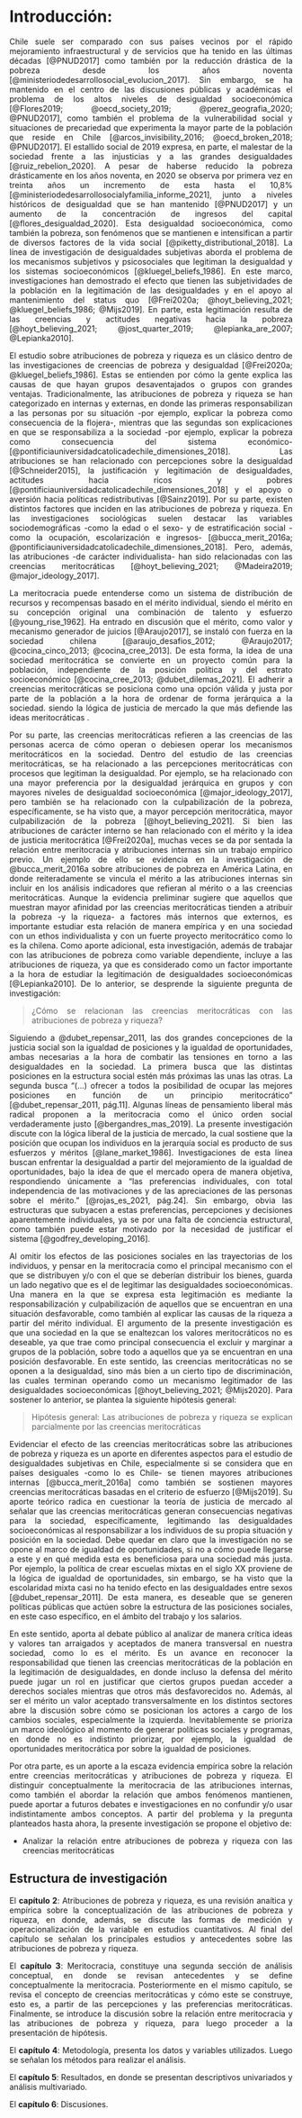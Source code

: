 # Introducción: 

<div style="text-align: justify">

Chile suele ser comparado con sus países vecinos por el rápido mejoramiento infraestructural y de servicios que ha tenido en las últimas décadas [@PNUD2017] como también por la reducción drástica de la pobreza desde los años noventa [@ministeriodedesarrollosocial_evolucion_2017]. Sin embargo, se ha mantenido en el centro de las discusiones públicas y académicas el problema de los altos niveles de desigualdad socioeconómica [@Flores2019; @oecd_society_2019; @perez_geografia_2020; @PNUD2017], como también el problema de la vulnerabilidad social y situaciones de precariedad que experimenta la mayor parte de la población que reside en Chile [@arcos_invisibility_2016; @oecd_broken_2018; @PNUD2017]. El estallido social de 2019 expresa, en parte, el malestar de la sociedad frente a las injusticias y a las grandes desigualdades [@ruiz_rebelion_2020]. A pesar de haberse reducido la pobreza drásticamente en los años noventa, en 2020 se observa por primera vez en treinta años un incremento de esta hasta el 10,8% [@ministeriodedesarrollosocialyfamilia_informe_2021], junto a niveles históricos de desigualdad que se han mantenido [@PNUD2017] y un aumento de la concentración de ingresos del capital [@flores_desigualdad_2020]. Esta desigualdad socioeconómica, como también la pobreza, son fenómenos que se mantienen e intensifican a partir de diversos factores de la vida social [@piketty_distributional_2018]. La línea de investigación de desigualdades subjetivas aborda el problema de los mecanismos subjetivos y psicosociales que legitiman la desigualdad y los sistemas socioeconómicos [@kluegel_beliefs_1986]. En este marco, investigaciones han demostrado el efecto que tienen las subjetividades de la población en la legitimación de las desigualdades y en el apoyo al mantenimiento del status quo [@Frei2020a; @hoyt_believing_2021; @kluegel_beliefs_1986; @Mijs2019]. En parte, esta legitimación resulta de las creencias y actitudes negativas hacia la pobreza [@hoyt_believing_2021; @jost_quarter_2019; @lepianka_are_2007; @Lepianka2010]. 

El estudio sobre atribuciones de pobreza y riqueza es un clásico dentro de las investigaciones de creencias de pobreza y desigualdad [@Frei2020a; @kluegel_beliefs_1986]. Estas se entienden por cómo la gente explica las causas de que hayan grupos desaventajados o grupos con grandes ventajas. Tradicionalmente, las atribuciones de pobreza y riqueza se han categorizado en internas y externas, en donde las primeras responsabilizan a las personas por su situación -por ejemplo, explicar la pobreza como consecuencia de la flojera-, mientras que las segundas son explicaciones en que se responsabiliza a la sociedad -por ejemplo, explicar la pobreza como consecuencia del sistema económico- [@pontificiauniversidadcatolicadechile_dimensiones_2018]. Las atribuciones se han relacionado con percepciones sobre la desigualdad [@Schneider2015], la justificación y legitimación de desigualdades, actitudes hacia ricos y pobres [@pontificiauniversidadcatolicadechile_dimensiones_2018] y el apoyo o aversión hacia políticas redistributivas [@Sainz2019]. Por su parte, existen distintos factores que inciden en las atribuciones de pobreza y riqueza. En las investigaciones sociológicas suelen destacar las variables sociodemográficas -como la edad o el sexo- y de estratificación social -como la ocupación, escolarización e ingresos- [@bucca_merit_2016a; @pontificiauniversidadcatolicadechile_dimensiones_2018]. Pero, además, las atribuciones -de carácter individualista- han sido relacionadas con las creencias meritocráticas [@hoyt_believing_2021; @Madeira2019; @major_ideology_2017].

La meritocracia puede entenderse como un sistema de distribución de recursos y recompensas basado en el mérito individual, siendo el mérito en su concepción original una combinación de talento y esfuerzo [@young_rise_1962]. Ha entrado en discusión que el mérito, como valor y mecanismo generador de juicios [@Araujo2017], se instaló con fuerza en la sociedad chilena [@araujo_desafios_2012; @Araujo2017; @cocina_cinco_2013; @cocina_cree_2013]. De esta forma, la idea de una sociedad meritocrática se convierte en un proyecto común para la población, independiente de la posición política y del estrato socioeconómico [@cocina_cree_2013; @dubet_dilemas_2021]. El adherir a creencias meritocráticas se posiciona como una opción válida y justa por parte de la población a la hora de ordenar de forma jerárquica a la sociedad. siendo la lógica de justicia de mercado la que más defiende las ideas meritocráticas .

Por su parte, las creencias meritocráticas refieren a las creencias de las personas acerca de cómo operan o debiesen operar los mecanismos meritocráticos en la sociedad. Dentro del estudio de las creencias meritocráticas, se ha relacionado a las percepciones meritocráticas con procesos que legitiman la desigualdad. Por ejemplo, se ha relacionado con una mayor preferencia por la desigualdad jerárquica en grupos y con mayores niveles de desigualdad socioeconómica [@major_ideology_2017], pero también se ha relacionado con la culpabilización de la pobreza, específicamente, se ha visto que, a mayor percepción meritocrática, mayor culpabilización de la pobreza [@hoyt_believing_2021]. Si bien las atribuciones de carácter interno se han relacionado con el mérito y la idea de justicia meritocrática [@Frei2020a], muchas veces se da por sentada la relación entre meritocracia y atribuciones internas sin un trabajo empírico previo. Un ejemplo de ello se evidencia en la investigación de @bucca_merit_2016a sobre atribuciones de pobreza en América Latina, en donde reiteradamente se vincula el mérito a las atribuciones internas sin incluir en los análisis indicadores que refieran al mérito o a las creencias meritocráticas. Aunque la evidencia preliminar sugiere que aquellos que muestran mayor afinidad por las creencias meritocráticas tienden a atribuir la pobreza -y la riqueza- a factores más internos que externos, es importante estudiar esta relación de manera empírica y en una sociedad con un ethos individualista y con un fuerte proyecto meritocrático como lo es la chilena. Como aporte adicional, esta investigación, además de trabajar con las atribuciones de pobreza como variable dependiente, incluye a las atribuciones de riqueza, ya que es considerado como un factor importante a la hora de estudiar la legitimación de desigualdades socioeconómicas [@Lepianka2010]. De lo anterior, se desprende la siguiente pregunta de investigación: 

> ¿Cómo se relacionan las creencias meritocráticas con las atribuciones de pobreza y riqueza? 

Siguiendo a @dubet_repensar_2011, las dos grandes concepciones de la justicia social son la igualdad de posiciones y la igualdad de oportunidades, ambas necesarias a la hora de combatir las tensiones en torno a las desigualdades en la sociedad. La primera busca que las distintas posiciones en la estructura social estén más próximas las unas las otras. La segunda busca “(…) ofrecer a todos la posibilidad de ocupar las mejores posiciones en función de un principio meritocrático” [@dubet_repensar_2011, pág.11]. Algunas líneas de pensamiento liberal más radical proponen a la meritocracia como el único orden social verdaderamente justo [@bergandres_mas_2019]. La presente investigación discute con la lógica liberal de la justicia de mercado, la cual sostiene que la posición que ocupan los individuos en la jerarquía social es producto de sus esfuerzos y méritos [@lane_market_1986]. Investigaciones de esta línea buscan enfrentar la desigualdad a partir del mejoramiento de la igualdad de oportunidades, bajo la idea de que el mercado opera de manera objetiva, respondiendo únicamente a “las preferencias individuales, con total independencia de las motivaciones y de las apreciaciones de las personas sobre el mérito.” [@rojas_es_2021, pág.24]. Sin embargo, obvia las estructuras que subyacen a estas preferencias, percepciones y decisiones aparentemente individuales, ya se por una falta de conciencia estructural, como también puede estar motivado por la necesidad de justificar el sistema [@godfrey_developing_2016].

Al omitir los efectos de las posiciones sociales en las trayectorias de los individuos, y pensar en la meritocracia como el principal mecanismo con el que se distribuyen y/o con el que se deberían distribuir los bienes, guarda un lado negativo que es el de legitimar las desigualdades socioeconómicas. Una manera en la que se expresa esta legitimación es mediante la responsabilización y culpabilización de aquellos que se encuentran en una situación desfavorable, como también al explicar las causas de la riqueza a partir del mérito individual. El argumento de la presente investigación es que una sociedad en la que se enaltezcan los valores meritocráticos no es deseable, ya que trae como principal consecuencia el excluir y marginar a grupos de la población, sobre todo a aquellos que ya se encuentran en una posición desfavorable. En este sentido, las creencias meritocráticas no se oponen a la desigualdad, sino más bien a un cierto tipo de discriminación, las cuales terminan operando como un mecanismo legitimador de las desigualdades socioeconómicas [@hoyt_believing_2021; @Mijs2020]. Para sostener lo anterior, se plantea la siguiente hipótesis general:

> Hipótesis general: Las atribuciones de pobreza y riqueza se explican parcialmente por las creencias meritocráticas

Evidenciar el efecto de las creencias meritocráticas sobre las atribuciones de pobreza y riqueza es un aporte en diferentes aspectos para el estudio de desigualdades subjetivas en Chile, especialmente si se considera que en países desiguales -como lo es Chile- se tienen mayores atribuciones internas [@bucca_merit_2016a] como también se sostienen mayores creencias meritocráticas basadas en el criterio de esfuerzo [@Mijs2019]. Su aporte teórico radica en cuestionar la teoría de justicia de mercado al señalar que las creencias meritocráticas generan consecuencias negativas para la sociedad, específicamente, legitimando las desigualdades socioeconómicas al responsabilizar a los individuos de su propia situación y posición en la sociedad. Debe quedar en claro que la investigación no se opone al marco de igualdad de oportunidades, si no a cómo puede llegarse a este y en qué medida esta es beneficiosa para una sociedad más justa. Por ejemplo, la política de crear escuelas mixtas en el siglo XX proviene de la lógica de igualdad de oportunidades, sin embargo, se ha visto que la escolaridad mixta casi no ha tenido efecto en las desigualdades entre sexos [@dubet_repensar_2011]. De esta manera, es deseable que se generen políticas públicas que actúen sobre la estructura de las posiciones sociales, en este caso específico, en el ámbito del trabajo y los salarios.

En este sentido, aporta al debate público al analizar de manera crítica ideas y valores tan arraigados y aceptados de manera transversal en nuestra sociedad, como lo es el mérito. Es un avance en reconocer la responsabilidad que tienen las creencias meritocráticas de la población en la legitimación de desigualdades, en donde incluso la defensa del mérito puede jugar un rol en justificar que ciertos grupos puedan acceder a derechos sociales mientras que otros más desfavorecidos no. Además, al ser el mérito un valor aceptado transversalmente en los distintos sectores abre la discusión sobre cómo se posicionan los actores a cargo de los cambios sociales, especialmente la izquierda. Inevitablemente se prioriza un marco ideológico al momento de generar políticas sociales y programas, en donde no es indistinto priorizar, por ejemplo, la igualdad de oportunidades meritocrática por sobre la igualdad de posiciones. 

Por otra parte, es un aporte a la escaza evidencia empírica sobre la relación entre creencias meritocráticas y atribuciones de pobreza y riqueza. El distinguir conceptualmente la meritocracia de las atribuciones internas, como también el abordar la relación que ambos fenómenos mantienen, puede aportar a futuros debates e investigaciones en no confundir y/o usar indistintamente ambos conceptos. 
A partir del problema y la pregunta planteados hasta ahora, la presente investigación se propone el objetivo de:

* Analizar la relación entre atribuciones de pobreza y riqueza con las creencias meritocráticas

## Estructura de investigación

<div style="text-align: justify">

El **capítulo 2**: Atribuciones de pobreza y riqueza, es una revisión anaítica y empírica sobre la conceptualización de las atribuciones de pobreza y riqueza, en donde, además, se discute las formas de medición y operacionalización de la variable en estudios cuantitativos. Al final del capítulo se señalan los principales estudios y antecedentes sobre las atribuciones de pobreza y riqueza. 

El **capítulo 3**: Meritocracia, constituye una segunda sección de análisis conceptual, en donde se revisan antecedentes y se define conceptualmente la meritocracia. Posteriormente en el mismo capítulo, se revisa el concepto de creencias meritocráticas y cómo este se construye, esto es, a partir de las percepciones y las preferencias meritocráticas. Finalmente, se introduce la discusión sobre la relación entre meritocracia y las atribuciones de pobreza y riqueza, para luego proceder a la presentación de hipótesis. 

El **capítulo 4**: Metodología, presenta los datos y variables utilizados. Luego se señalan los métodos para realizar el análisis. 

El **capítulo 5**: Resultados, en donde se presentan descriptivos univariados y análisis multivariado.

El **capítulo 6**: Discusiones.

